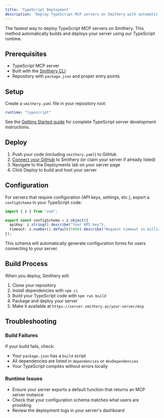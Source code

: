 ```yaml
---
title: 'TypeScript Deployment'
description: 'Deploy TypeScript MCP servers on Smithery with automatic builds.'
---
```


The fastest way to deploy TypeScript MCP servers on Smithery. This method automatically builds and deploys your server using our TypeScript runtime.

## Prerequisites

- TypeScript MCP server
- Built with the [Smithery CLI](https://github.com/smithery-ai/cli)
- Repository with `package.json` and proper entry points

## Setup

Create a `smithery.yaml` file in your repository root:

```yaml
runtime: "typescript"
```

See the [Getting Started guide](/getting_started/quickstart_build) for complete TypeScript server development instructions.

## Deploy

1. Push your code (including `smithery.yaml`) to GitHub
2. [Connect your GitHub](https://smithery.ai/new) to Smithery (or claim your server if already listed)
3. Navigate to the Deployments tab on your server page
4. Click Deploy to build and host your server

## Configuration

For servers that require configuration (API keys, settings, etc.), export a `configSchema` in your TypeScript code:

```typescript
import { z } from "zod";

export const configSchema = z.object({
  apiKey: z.string().describe("Your API key"),
  timeout: z.number().default(5000).describe("Request timeout in milliseconds"),
});
```

This schema will automatically generate configuration forms for users connecting to your server.

## Build Process

When you deploy, Smithery will:

1. Clone your repository
2. Install dependencies with `npm ci`
3. Build your TypeScript code with `npm run build`
4. Package and deploy your server
5. Make it available at `https://server.smithery.ai/your-server/mcp`

## Troubleshooting

### Build Failures

If your build fails, check:
- Your `package.json` has a `build` script
- All dependencies are listed in `dependencies` or `devDependencies`
- Your TypeScript compiles without errors locally

### Runtime Issues

- Ensure your server exports a default function that returns an MCP server instance
- Check that your configuration schema matches what users are providing
- Review the deployment logs in your server's dashboard
